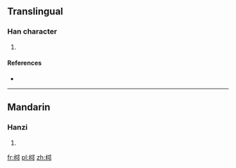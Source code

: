 ==Translingual==

===Han character===
{{Han char|rn=75|rad=木|as=06|sn=10|four=47927|canj=DMNL}}

# {{defn|Han|sort=木06}}

====References====
* {{Han ref|kx=0525.160|dkj=14769|dj=0914.110|hdz=21177.020|uh=684F|ud=26703|bh=D1E0|bd=53728}}

----

==Mandarin==

===Hanzi===
{{cmn-hanzi|pin=[[jú]] ([[ju2]]), [[qióng]] ([[qiong2]]), [[xié]] ([[xie2]])|wg=chü<sup>2</sup>, ch'iung<sup>2</sup>, hsieh<sup>2</sup>}}

# {{defn|lang=cmn|sort=木06}}

[[fr:桏]]
[[pl:桏]]
[[zh:桏]]